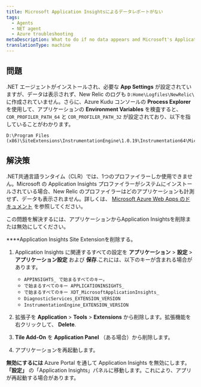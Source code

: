 ```yaml
---
title: Microsoft Application Insightsによるデータレポートがない
tags:
  - Agents
  - NET agent
  - Azure troubleshooting
metaDescription: What to do if no data appears and Microsoft's Application Insights profiler is preventing the New Relic .NET profiler from instrumenting your app.
translationType: machine
---
```


## 問題

.NET エージェントがインストールされ、必要な **App Settings** が設定されていますが、データは表示されず、New Relic のログも `D:Home\Logfiles\NewRelic\` に作成されていません。さらに、Azure Kudu コンソールの **Process Explorer** を使用して、アプリケーションの **Environment Variables** を検査すると、 `COR_PROFILER_PATH_64` と `COR_PROFILER_PATH_32` が設定されており、以下を指していることがわかります。

```
D:\Program Files (x86)\SiteExtensions\InstrumentationEngine\1.0.19\Instrumentation64\MicrosoftInstrumentationEngine_x64.dll
```

## 解決策

.NET共通言語ランタイム（CLR）では、1つのプロファイラーしか使用できません。Microsoft の Application Insights プロファイラーがシステムにインストールされている場合、New Relic のプロファイラーはどのアプリケーションも計測せず、データも表示されません。詳しくは、 [Microsoft Azure Web Apps のドキュメント](https://docs.microsoft.com/en-us/azure/azure-monitor/app/azure-web-apps) を参照してください。

この問題を解決するには、アプリケーションからApplication Insightsを削除または無効にしてください。

****Application Insights Site Extensionを削除する。

1. Application Insights に関連するすべての設定を **アプリケーション** > **設定** > **アプリケーション設定** および **保存**.これには、以下のキーが含まれる場合があります。

   * `APPINSIGHTS_ で始まるすべてのキー。`
   * `で始まるすべてのキー APPLICATIONINSIGHTS_`
   * `で始まるすべてのキー XDT_MicrosoftApplicationInsights_`
   * `DiagnosticServices_EXTENSION_VERSION`
   * `InstrumentationEngine_EXTENSION_VERSION`

2. 拡張子を **Application** > **Tools** > **Extensions** から削除します。拡張機能を右クリックして、 **Delete**.

3. **Tile Add-On** を **Application Panel** （ある場合）から削除します。

4. アプリケーションを再起動します。

**無効にするには** Azure Portal を通して Application Insights を無効にします。 **「設定」** の「Application Insights」パネルに移動します。これにより、アプリが再起動する場合があります。